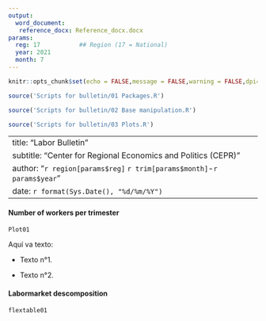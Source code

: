 ```yaml
---
output: 
  word_document:
   reference_docx: Reference_docx.docx
params:
  reg: 17           ## Region (17 = National)
  year: 2021
  month: 7
---
```


```r
knitr::opts_chunk$set(echo = FALSE,message = FALSE,warning = FALSE,dpi=300)
```

```r
source('Scripts for bulletin/01 Packages.R')
```

```r
source('Scripts for bulletin/02 Base manipulation.R')
```

```r
source('Scripts for bulletin/03 Plots.R')
```

---
title: "Labor Bulletin"
subtitle: "Center for Regional Economics and Politics (CEPR)"
author: "`r region[params$reg]` `r trim[params$month]`-`r params$year`"
date: `r format(Sys.Date(), "%d/%m/%Y")`
---

#### Number of workers per trimester

```r
Plot01
```

Aquí va texto:

* Texto n°1.

* Texto n°2.


#### Labormarket descomposition

```r
flextable01
```


